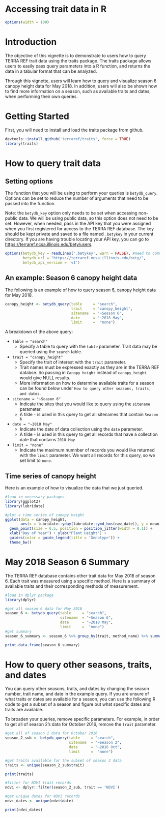 # Accessing trait data in R 

```r

options(width = 100)

```

# Introduction

The objective of this vignette is to demonstrate to users how to query TERRA REF trait data using the traits package. The traits package allows users to easily pass query parameters into a R function, and returns the data in a tabular format that can be analyzed. 

Through this vignette, users will learn how to query and visualize season 6 canopy height data for May 2018. In addition, users will also be shown how to find more information on a season, such as available traits and dates, when performing their own queries. 

\newline
\newline

# Getting Started

First, you will need to install and load the traits package from github.

```r

devtools::install_github('terraref/traits', force = TRUE)
library(traits)


```

\newline
\newline

# How to query trait data

## Setting options

The function that you will be using to perform your queries is `betydb_query`. Options can be set to reduce the number of arguments that need to be passed into the function.

Note: the `betydb_key` option only needs to be set when accessing non-public data. We will be using public data, so this option does not need to be set. However, when needed, pass in the API key that you were assigned when you first registered for access to the TERRA REF database. The key should be kept private and saved to a file named `.betykey` in your current directory. If you are having trouble locating your API key, you can go to [https://terraref.ncsa.illinois.edu/bety/users](https://terraref.ncsa.illinois.edu/bety/users). 


```r

options(betydb_key = readLines('.betykey', warn = FALSE), #need to comment this out later
        betydb_url = "https://terraref.ncsa.illinois.edu/bety/",
        betydb_api_version = 'v1')

```

## An example: Season 6 canopy height data

The following is an example of how to query season 6, canopy height data for May 2018. 

```r

canopy_height <- betydb_query(table     = "search", 
                              trait     = "canopy_height", 
                              sitename  = "~Season 6",
                              date      = "~2018 May",
                              limit     =  "none")


```

A breakdown of the above query:

* `table = "search"`
    + Specify a table to query with the `table` parameter. Trait data may be queried using the `search` table.

* `trait = "canopy_height"`
    + Specify the trait of interest with the `trait` parameter.
    + Trait names must be expressed exactly as they are in the TERRA REF databse. So passing in `Canopy height` instead of `canopy_height` would give NULL results.
    + More information on how to determine available traits for a season can be found below under `How to query other seasons, traits, and dates`.
    
* `sitename = "~Season 6"`
    + Indicate the sites that you would like to query using the `sitename` parameter. 
    + A tilde `~` is used in this query to get all sitenames that contain `Season 6` 

* `date = "~2018 May"`
    + Indicate the date of data collection using the `date` parameter.
    + A tilde `~` is used in this query to get all records that have a collection date that contains `2018 May`
    
* `limit = "none"`
    + Indicate the maximum numnber of records you would like returned with the `limit` parameter. We want all records for this query, so we set limit to `none`.
    
## Time series of canopy height

Here is an example of how to visualize the data that we just queried. 

```r

#load in necessary packages
library(ggplot2)
library(lubridate)

#plot a time series of canopy height 
ggplot(data = canopy_height,
       aes(x = lubridate::yday(lubridate::ymd_hms(raw_date)), y = mean)) +
  geom_point(size = 0.5, position = position_jitter(width = 0.1)) +
  xlab("Day of Year") + ylab("Plant Height") +
  guides(color = guide_legend(title = 'Genotype')) +
  theme_bw()

```

\newline
\newline

# May 2018 Season 6 Summary

The TERRA REF database contains other trait data for May 2018 of season 6. Each trait was measured using a specific method. Here is a summary of available traits and their corresponding methods of measurement. 

```r

#load in dplyr package
library(dplyr)

#get all season 6 data for May 2018 
season_6 <- betydb_query(table     = "search",
                         sitename  = "~Season 6",
                         date      = "~2018 May",
                         limit     =  "none")
#get summary
season_6_summary <- season_6 %>% group_by(trait, method_name) %>% summarise(number_of_observations = n())

```

```r

print.data.frame(season_6_summary)

```

\newline
\newline

# How to query other seasons, traits, and dates

You can query other seasons, traits, and dates by changing the season number, trait name, and date in the example query. If you are unsure of what traits or dates are available for a season, you can use the following R code to get a subset of a season and figure out what specific dates and traits are available. 

To broaden your queries, remove specific parameters. For example, in order to get all of season 2's data for October 2016, remove the `trait` parameter.

```r

#get all of season 2 data for October 2016
season_2_sub <- betydb_query(table     = "search",
                             sitename  = "~Season 2",
                             date      = "~2016 Oct",
                             limit     =  "none")

```

```r

#get traits available for the subset of season 2 data
traits <- unique(season_2_sub$trait)

print(traits)

```

```r

#filter for NDVI trait records
ndvi <- dplyr::filter(season_2_sub, trait == 'NDVI') 

#get unique dates for NDVI records
ndvi_dates <- unique(ndvi$date)

print(ndvi_dates)
```
